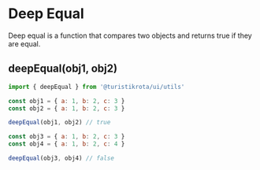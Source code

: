 
<Meta title='Utils/Deep Equal' />

# Deep Equal

Deep equal is a function that compares two objects and returns true if they are equal.

## deepEqual(obj1, obj2)

```js
import { deepEqual } from '@turistikrota/ui/utils'

const obj1 = { a: 1, b: 2, c: 3 }
const obj2 = { a: 1, b: 2, c: 3 }

deepEqual(obj1, obj2) // true

const obj3 = { a: 1, b: 2, c: 3 }
const obj4 = { a: 1, b: 2, c: 4 }

deepEqual(obj3, obj4) // false
```
